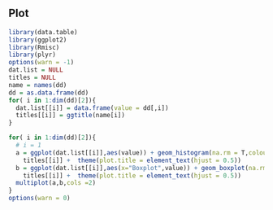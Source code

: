 ## Plot
```r
library(data.table)
library(ggplot2)
library(Rmisc)
library(plyr)
options(warn = -1)
dat.list = NULL
titles = NULL
name = names(dd)
dd = as.data.frame(dd)
for( i in 1:dim(dd)[2]){
  dat.list[[i]] = data.frame(value = dd[,i])
  titles[[i]] = ggtitle(name[i])
}

for( i in 1:dim(dd)[2]){
  # i = 1
  a = ggplot(dat.list[[i]],aes(value)) + geom_histogram(na.rm = T,colour="black",fill="red")+
    titles[[i]] +  theme(plot.title = element_text(hjust = 0.5))
  b = ggplot(dat.list[[i]],aes(x="Boxplot",value)) + geom_boxplot(na.rm = T,colour="black",fill="red")+
    titles[[i]] +  theme(plot.title = element_text(hjust = 0.5))
  multiplot(a,b,cols =2)
}
options(warn = 0)
```